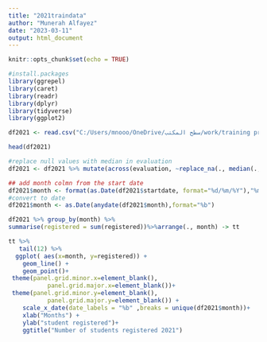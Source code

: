 ---
title: "2021traindata"
author: "Munerah Alfayez"
date: "2023-03-11"
output: html_document
---

```{r setup, include=FALSE}
knitr::opts_chunk$set(echo = TRUE)
```


```{r}
#install.packages
library(ggrepel)
library(caret)
library(readr)
library(dplyr)
library(tidyverse)
library(ggplot2)
```



```{r}
df2021 <- read.csv("C:/Users/mnooo/OneDrive/سطح المكتب/work/training programs 2021Copy.csv",sep = ",",fileEncoding = "UTF-8")
```

```{r}
head(df2021)
```

```{r}
#replace null values with median in evaluation 
df2021 <- df2021 %>% mutate(across(evaluation, ~replace_na(., median(., na.rm=TRUE))))
```

```{r}
## add month colmn from the start date 
df2021$month <- format(as.Date(df2021$startdate, format="%d/%m/%Y"),"%m")
#convert to date 
df2021$month <- as.Date(anydate(df2021$month),format="%b")
```

```{r}
df2021 %>% group_by(month) %>%
summarise(registered = sum(registered))%>%arrange(., month) -> tt
```

```{r}
tt %>%
   tail(12) %>%
  ggplot( aes(x=month, y=registered)) +
    geom_line() +
    geom_point()+
 theme(panel.grid.minor.x=element_blank(),
           panel.grid.major.x=element_blank())+
 theme(panel.grid.minor.y=element_blank(),
           panel.grid.major.y=element_blank()) +
    scale_x_date(date_labels = "%b" ,breaks = unique(df2021$month))+
    xlab("Months") +
    ylab("student registered")+
    ggtitle("Number of students registered 2021")

```


```{r}

```

```{r}

```

